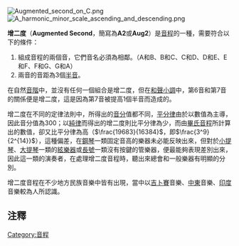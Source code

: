 {{音程資料|
       main_interval_name = 增二度|
       inverse = [[減七度|減七度]]|
       complement = [[減七度|減七度]]|
       other_names = - | 
       abbreviation = A2 或 Aug2 |
       semitones = 3 | 
       interval_class = 3 | 
       just_interval = 75:64 <ref>Haluska, Jan (2003). ''The Mathematical Theory of Tone Systems'', p.xxiv. ISBN 0-8247-4714-3. 19th harmonic, overtone minor tone.</ref> 或 125:108 |
       cents_equal_temperament = 300|
       cents_24T_equal_temperament = 300|
       cents_just_intonation = 275 或 253
}}

[[Image:Augmented_second_on_C.png|thumb]]
[[File:A_harmonic_minor_scale_ascending_and_descending.png|thumb]]

'''增二度'''（'''Augmented Second'''，簡寫為'''A2'''或'''Aug2'''）是[[音程|音程]]的一種，需要符合以下的條件：
#組成音程的兩個音，它們音名必須為相鄰。（A和B、B和C、C和D、D和E、E和F、F和G、G和A）
#兩音的音距為3個[[半音|半音]]。

在自然[[音階|音階]]中，並沒有任何一個組合是增二度，但在[[和聲小調|和聲小調]]中，第6音和第7音的關係便是增二度，這是因為第7音被提高1個半音而造成的。

增二度在不同的定律法則中，所得出的[[音分|音分]]值都不同，[[十二平分律|平分律]]由於以數值為主導，因此音分值為300；以[[純律|純律]]而得出的增二度則比平分律為少，而由[[畢氏音程|畢氏音程]]所計算出的數值，卻又比平分律為高（<math>\frac{19683}{16384}</math>，即<math>\frac{3^9}{2^{14}}</math>），這種偏差，在[[鋼琴|鋼琴]]一類固定音高的樂器未必能反映出來，但對於[[小提琴|小提琴]]、[[大提琴|大提琴]]一類的[[絃樂器|絃樂器]]或[[長號|長號]]一類沒有按鍵的管樂器，便最能夠表現差別出來，因此這一類的演奏者，在處理增二度音程時，聽出來總會和一般樂器有明顯的分別。

增二度音程在不少地方民族音樂中皆有出現，當中以[[吉卜賽|吉卜賽]]音樂、[[中東|中東]]音樂、[[印度|印度]]音樂較為人所認識。

==注釋==
{{reflist}}

{{音程}}

{{DEFAULTSORT:增二度}}
[[Category:音程|Category:音程]]